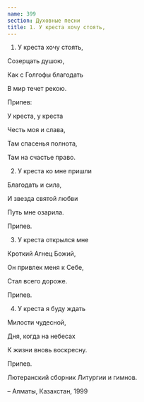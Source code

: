 ```yaml
---
name: 399
section: Духовные песни
title: 1. У креста хочу стоять,
---
```

1. У креста хочу стоять,

Созерцать душою,

Как с Голгофы благодать

В мир течет рекою.


Припев:

У креста, у креста

Честь моя и слава,

Там спасенья полнота,

Там на счастье право.


2. У креста ко мне пришли

Благодать и сила,

И звезда святой любви

Путь мне озарила.


Припев.


3. У креста открылся мне

Кроткий Агнец Божий,

Он привлек меня к Себе,

Стал всего дороже.


Припев.


4. У креста я буду ждать

Милости чудесной,

Дня, когда на небесах

К жизни вновь воскресну.


Припев.


Лютеранский сборник Литургии и гимнов.

– Алматы, Казахстан, 1999